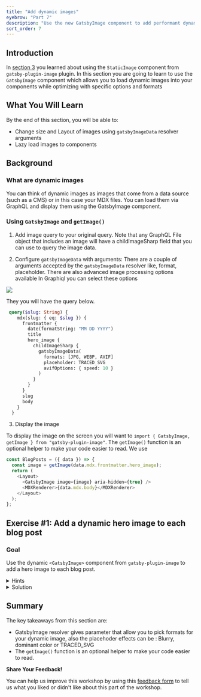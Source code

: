 ```yaml
---
title: "Add dynamic images"
eyebrow: "Part 7"
description: "Use the new GatsbyImage component to add performant dynamic images to your site."
sort_order: 7
---
```



## Introduction

In [section 3](/part-3/) you learned about using the `StaticImage` component from `gatsby-plugin-image` plugin. In this section you are going to learn to use the `GatsbyImage` component which
allows you to load dynamic images into your components while optimizing with specific options and formats

## What You Will Learn

By the end of this section, you will be able to:

- Change size and Layout of images using `gatsbyImageData` resolver arguments
- Lazy load images to components 

## Background

### What are dynamic images 

You can think of dynamic images as images that come from a data source (such as a CMS) or in this case your MDX files. You can load them via GraphQL and display them using the GatsbyImage component.

### Using `GatsbyImage` and `getImage()`

1. Add image query to your original query. Note that any GraphQL File object that includes an image will have a childImageSharp field that you can use to query the image data.

2. Configure `gatsbyImageData` with arguments: There are a couple of arguments accepted by the `gatsbyImageData` resolver like, format, placeholder. There are also advanced image processing options available
   In Graphiql you can select these options

![](./image-parameter-query.png) 

They you will have the query below. 

```graphql
 query($slug: String) {
    mdx(slug: { eq: $slug }) {
      frontmatter {
        date(formatString: "MM DD YYYY")
        title
        hero_image {
          childImageSharp {
            gatsbyImageData(
              formats: [JPG, WEBP, AVIF]
              placeholder: TRACED_SVG
              avifOptions: { speed: 10 }
            )
          }
        }
      }
      slug
      body
    }
  }

```
3. Display the image

To display the image on the screen you will want to `import { GatsbyImage, getImage } from "gatsby-plugin-image"`.
The `getImage()` function is an optional helper to make your code easier to read. We use 

```javascript
const BlogPosts = ({ data }) => {
  const image = getImage(data.mdx.frontmatter.hero_image);
  return (
    <Layout>
      <GatsbyImage image={image} aria-hidden={true} />
      <MDXRenderer>{data.mdx.body}</MDXRenderer>
    </Layout>
  );
};

```


## Exercise #1: Add a dynamic hero image to each blog post

### Goal

Use the dynamic `<GatsbyImage>` component from `gatsby-plugin-image` to add a hero image to each blog post.

<details>
  <summary>Hints</summary>

1. Download a hero image for each blog post, and put them in your `/blog` folder.
1. Create a new field in the front matter for each `.mdx` file with the relative path to the hero image.
1. Use the `<GatsbyImage>` component and `getImage()` function to render the hero image in your blog post template.
  
</details>

<details>
  <summary>Solution</summary>

You'll learn more if you work through the exercise on your own.

But if you get stuck, here's [one possible solution](https://gist.github.com/Ekwuno/9c023648c4190b35f0e7ace9ae84b9d0).


</details>


## Summary

The key takeaways from this section are:
- GatsbyImage resolver gives parameter that allow you to pick formats for your dynamic image, also the placehoder effects can be : Blurry, dominant color or TRACED_SVG
- The `getImage()` function is an optional helper to make your code easier to read.

<Calloutbox>

**Share Your Feedback!**

You can help us improve this workshop by using this [feedback form](https://docs.google.com/forms/d/e/1FAIpQLScQSMjKfAaukPiiwvPTpIG3nKEF5pjY0Y_nZX6TGj0L9Tx31w/viewform?usp=pp_url&entry.2075407804=Part+7) to tell us what you liked or didn't like about this part of the workshop.

</Calloutbox>

<PreviousNext prevTo="/part-6" prevText="Part 6" />
